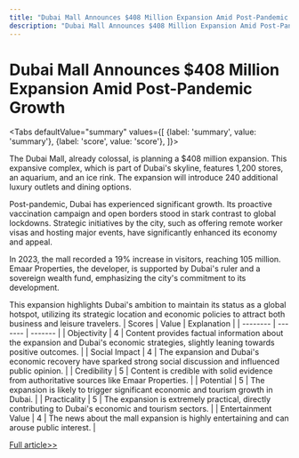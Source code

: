 ```yaml
---
title: "Dubai Mall Announces $408 Million Expansion Amid Post-Pandemic Growth"
description: "Dubai Mall Announces $408 Million Expansion Amid Post-Pandemic Growth"
---
```



# Dubai Mall Announces $408 Million Expansion Amid Post-Pandemic Growth


<Tabs
	defaultValue="summary"
	values={[
	{label: 'summary', value: 'summary'},
	{label: 'score', value: 'score'},
]}>
<TabItem value="summary">


The Dubai Mall, already colossal, is planning a $408 million expansion. This expansive complex, which is part of Dubai's skyline, features 1,200 stores, an aquarium, and an ice rink. The expansion will introduce 240 additional luxury outlets and dining options.

Post-pandemic, Dubai has experienced significant growth. Its proactive vaccination campaign and open borders stood in stark contrast to global lockdowns. Strategic initiatives by the city, such as offering remote worker visas and hosting major events, have significantly enhanced its economy and appeal.

In 2023, the mall recorded a 19% increase in visitors, reaching 105 million. Emaar Properties, the developer, is supported by Dubai's ruler and a sovereign wealth fund, emphasizing the city's commitment to its development.

This expansion highlights Dubai's ambition to maintain its status as a global hotspot, utilizing its strategic location and economic policies to attract both business and leisure travelers.
</TabItem>
<TabItem value="score">
	| Scores     | Value   | Explanation |
	| -------- | ------- | ------- |
	| Objectivity  | 4    | Content provides factual information about the expansion and Dubai's economic strategies, slightly leaning towards positive outcomes.    |
	| Social Impact | 4     | The expansion and Dubai's economic recovery have sparked strong social discussion and influenced public opinion.    |
	| Credibility    | 5    | Content is credible with solid evidence from authoritative sources like Emaar Properties.    |
	| Potential    | 5    | The expansion is likely to trigger significant economic and tourism growth in Dubai.    |
	| Practicality    | 5    | The expansion is extremely practical, directly contributing to Dubai's economic and tourism sectors.    |
	| Entertainment Value    | 4    | The news about the mall expansion is highly entertaining and can arouse public interest.    |
</TabItem>
</Tabs>

[Full article>>](https://www.cnbc.com/2024/06/05/dubai-mall-is-getting-even-bigger-with-a-400-million-expansion.html)
